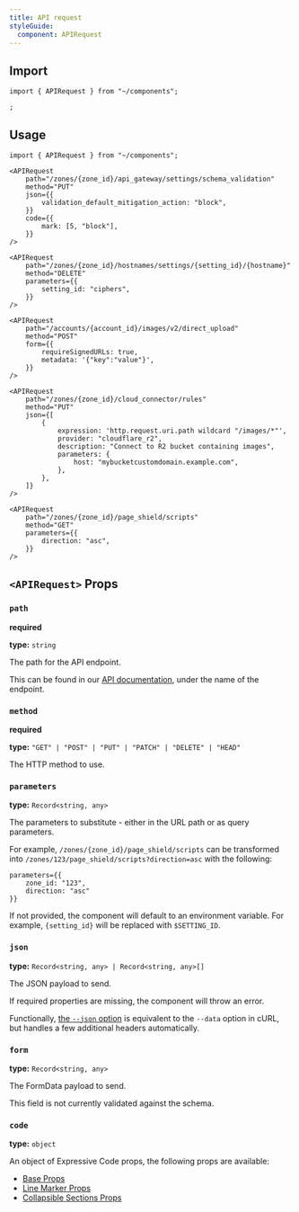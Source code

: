 ```yaml
---
title: API request
styleGuide:
  component: APIRequest
---
```


## Import

```mdx
import { APIRequest } from "~/components";

;
```

## Usage

```mdx live
import { APIRequest } from "~/components";

<APIRequest
	path="/zones/{zone_id}/api_gateway/settings/schema_validation"
	method="PUT"
	json={{
		validation_default_mitigation_action: "block",
	}}
	code={{
		mark: [5, "block"],
	}}
/>

<APIRequest
	path="/zones/{zone_id}/hostnames/settings/{setting_id}/{hostname}"
	method="DELETE"
	parameters={{
		setting_id: "ciphers",
	}}
/>

<APIRequest
	path="/accounts/{account_id}/images/v2/direct_upload"
	method="POST"
	form={{
		requireSignedURLs: true,
		metadata: '{"key":"value"}',
	}}
/>

<APIRequest
	path="/zones/{zone_id}/cloud_connector/rules"
	method="PUT"
	json={[
		{
			expression: 'http.request.uri.path wildcard "/images/*"',
			provider: "cloudflare_r2",
			description: "Connect to R2 bucket containing images",
			parameters: {
				host: "mybucketcustomdomain.example.com",
			},
		},
	]}
/>

<APIRequest
	path="/zones/{zone_id}/page_shield/scripts"
	method="GET"
	parameters={{
		direction: "asc",
	}}
/>
```

## `<APIRequest>` Props

### `path`

**required**

**type:** `string`

The path for the API endpoint.

This can be found in our [API documentation](https://api.cloudflare.com), under the name of the endpoint.

### `method`

**required**

**type:** `"GET" | "POST" | "PUT" | "PATCH" | "DELETE" | "HEAD"`

The HTTP method to use.

### `parameters`

**type:** `Record<string, any>`

The parameters to substitute - either in the URL path or as query parameters.

For example, `/zones/{zone_id}/page_shield/scripts` can be transformed into `/zones/123/page_shield/scripts?direction=asc` with the following:

```mdx
parameters={{
	zone_id: "123",
	direction: "asc"
}}
```

If not provided, the component will default to an environment variable. For example, `{setting_id}` will be replaced with `$SETTING_ID`.

### `json`

**type:** `Record<string, any> | Record<string, any>[]`

The JSON payload to send.

If required properties are missing, the component will throw an error.

Functionally, [the `--json` option](https://everything.curl.dev/http/post/json.html) is equivalent to the `--data` option in cURL, but handles a few additional headers automatically.

### `form`

**type:** `Record<string, any>`

The FormData payload to send.

This field is not currently validated against the schema.

### `code`

**type:** `object`

An object of Expressive Code props, the following props are available:

- [Base Props](https://expressive-code.com/key-features/code-component/#available-props)
- [Line Marker Props](https://expressive-code.com/key-features/text-markers/#props)
- [Collapsible Sections Props](https://expressive-code.com/plugins/collapsible-sections/#props)
